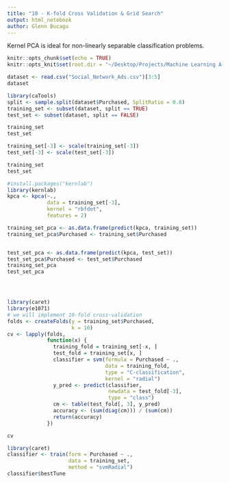 ```yaml
---
title: "10 - K-fold Cross Validation & Grid Search"
output: html_notebook
author: Glenn Bucagu
---
```


Kernel PCA is ideal for non-linearly separable classification problems.

```r
knitr::opts_chunk$set(echo = TRUE)
knitr::opts_knit$set(root.dir = "~/Desktop/Projects/Machine Learning A-Z (Codes and Datasets)/Part 9 - Dimensionality Reduction/Section 45 - Kernel PCA/R")
```

```r
dataset <- read.csv("Social_Network_Ads.csv")[3:5]
dataset
```

```r
library(caTools)
split <- sample.split(dataset$Purchased, SplitRatio = 0.8)
training_set <- subset(dataset, split == TRUE)
test_set <- subset(dataset, split == FALSE)

training_set
test_set

```

```r
training_set[-3] <- scale(training_set[-3])
test_set[-3] <- scale(test_set[-3])

training_set
test_set
```


```r
#install.packages("kernlab")
library(kernlab)
kpca <- kpca(~.,
             data = training_set[-3],
             kernel = "rbfdot",
             features = 2)

training_set_pca <- as.data.frame(predict(kpca, training_set))
training_set_pca$Purchased <- training_set$Purchased


test_set_pca <- as.data.frame(predict(kpca, test_set))
test_set_pca$Purchased <- test_set$Purchased
training_set_pca
test_set_pca





```


```r
library(caret)
library(e1071)
# we will implement 10-fold cross-validation
folds <- createFolds(y = training_set$Purchased,
                     k = 10)
cv <- lapply(folds, 
             function(x) {
               training_fold = training_set[-x, ]
               test_fold = training_set[x, ]
               classifier = svm(formula = Purchased ~ .,
                                data = training_fold,
                                type = "C-classification",
                                kernel = "radial")
               y_pred <- predict(classifier, 
                                 newdata = test_fold[-3],
                                 type = "class")
               cm <- table(test_fold[, 3], y_pred)
               accuracy <- (sum(diag(cm))) / (sum(cm))
               return(accuracy)
             })

cv
```


```r
library(caret)
classifier <- train(form = Purchased ~ .,
                    data = training_set,
                    method = "svmRadial")
classifier$bestTune

```

